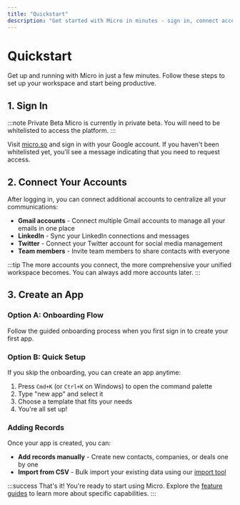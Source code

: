 ```yaml
---
title: "Quickstart"
description: "Get started with Micro in minutes - sign in, connect accounts, and create your first app."
---
```


# Quickstart

Get up and running with Micro in just a few minutes. Follow these steps to set up your workspace and start being productive.

## 1. Sign In

:::note Private Beta
Micro is currently in private beta. You will need to be whitelisted to access the platform.
:::

Visit [micro.so](https://micro.so) and sign in with your Google account. If you haven't been whitelisted yet, you'll see a message indicating that you need to request access.

## 2. Connect Your Accounts

After logging in, you can connect additional accounts to centralize all your communications:

- **Gmail accounts** - Connect multiple Gmail accounts to manage all your emails in one place
- **LinkedIn** - Sync your LinkedIn connections and messages
- **Twitter** - Connect your Twitter account for social media management
- **Team members** - Invite team members to share contacts with everyone

:::tip
The more accounts you connect, the more comprehensive your unified workspace becomes. You can always add more accounts later.
:::

## 3. Create an App

### Option A: Onboarding Flow
Follow the guided onboarding process when you first sign in to create your first app.

### Option B: Quick Setup
If you skip the onboarding, you can create an app anytime:

1. Press `Cmd+K` (or `Ctrl+K` on Windows) to open the command palette
2. Type "new app" and select it
3. Choose a template that fits your needs
4. You're all set up!

### Adding Records
Once your app is created, you can:
- **Add records manually** - Create new contacts, companies, or deals one by one
- **Import from CSV** - Bulk import your existing data using our [import tool](/getting-started/importing-migration)

:::success
That's it! You're ready to start using Micro. Explore the [feature guides](/using-micro/) to learn more about specific capabilities.
:::

